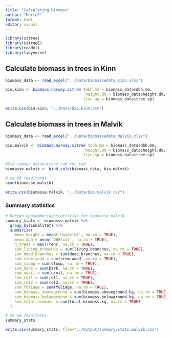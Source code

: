 ```yaml
---
title: "Calculating biomass"
author: "MarteF"
format: html
editor: visual
---
```


```r
library(sitree)
library(sitreeE)
library(readxl)
library(tidyverse)
```

## Calculate biomass in trees in Kinn

```r
biomass_data <- read_excel("../Data/biomassedata_Kinn.xlsx")
```

```r
bio.kinn <- biomass.norway.sitree (dbh.mm = biomass_data$dbh.mm, 
                                   height.dm = biomass_data$height.dm,
                                  tree.sp = biomass_data$tree.sp)

write.csv(bio.kinn, "../Data/bio.kinn.csv")
```

## Calculate biomass in trees in Malvik

```r
biomass_data <- read_excel("../Data/biomassedata_Malvik.xlsx")
```

```r
bio.malvik <- biomass.norway.sitree (dbh.mm = biomass_data$dbh.mm, 
                                   height.dm = biomass_data$height.dm,
                                  tree.sp = biomass_data$tree.sp)

#Slå sammen datasettene rad for rad
biomasse.malvik <- bind_cols(biomass_data, bio.malvik)

# Se på resultatet
head(biomasse.malvik)

write.csv(biomasse.malvik, "../Data/bio.malvik.csv")
```

### Summary statistics

```r

# Beregn oppsummeringsstatistikk for biomasse.malvik
summary_stats <- biomasse.malvik %>%
  group_by(Lokalitet) %>%
  summarise(
    mean_height = mean(`Hoyde(m)`, na.rm = TRUE),
    mean_dbh = mean(`DBH(cm)`, na.rm = TRUE),
    n_trees = max(Trenr, na.rm = TRUE),
    sum_living_branches = sum(living.branches, na.rm = TRUE),
    sum_dead_branches = sum(dead.branches, na.rm = TRUE),
    sum_stem_wood = sum(stem.wood, na.rm = TRUE),
    sum_stump = sum(stump, na.rm = TRUE),
    sum_bark = sum(bark, na.rm = TRUE),
    sum_usoil = sum(usoil, na.rm = TRUE),
    sum_rot1 = sum(rot1, na.rm = TRUE),
    sum_rot2 = sum(rot2, na.rm = TRUE),
    sum_foliage = sum(foliage, na.rm = TRUE),
    sum_biomass_aboveground = sum(biomass.aboveground.kg, na.rm = TRUE),
    sum_biomass_belowground = sum(biomass.belowground.kg, na.rm = TRUE),
    sum_total_biomass = sum(total.biomass.kg, na.rm = TRUE)
  )

# Se på resultatet
summary_stats

write.csv(summary_stats, file="../Output/summary.stats.malvik.csv")

```
